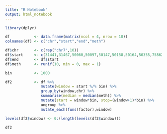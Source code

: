 ```yaml
---
title: "R Notebook"
output: html_notebook
---
```



```r
library(dplyr)

df           <- data.frame(matrix(ncol = 4, nrow = 10))
colnames(df) <- c("chr","start","end","meth")

df$chr       <- c(rep("chr7",10))
df$start     <- c(31441,31467,50060,50097,50147,50158,50164,50355,75862,79874)
df$end       <- df$start 
df$meth      <- runif(10, min = 0, max = 1)

bin          <- 1000

df2          <- df %>% 
                mutate(window = start %/% bin) %>% 
                group_by(window,chr) %>%
                summarise(median = median(meth)) %>%
                mutate(start = window*bin, stop=(window+1)*bin) %>% 
                ungroup %>% 
                mutate_each(funs(factor),window)

levels(df2$window) <- 0:(length(levels(df2$window)))

df2
```


